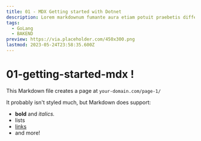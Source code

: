 ```yaml
---
title: 01 - MDX Getting started with Dotnet
description: Lorem markdownum fumante aura etiam potuit praebetis differt sagittam Thebae quies, praemiaque lepores.
tags:
  - GoLang
  - BAKEND
preview: https://via.placeholder.com/450x300.png
lastmod: 2023-05-24T23:58:35.600Z
---
```


# 01-getting-started-mdx !

This Markdown file creates a page at `your-domain.com/page-1/`

It probably isn't styled much, but Markdown does support:

- **bold** and _italics._
- lists
- [links](https://astro.build)
- and more!
